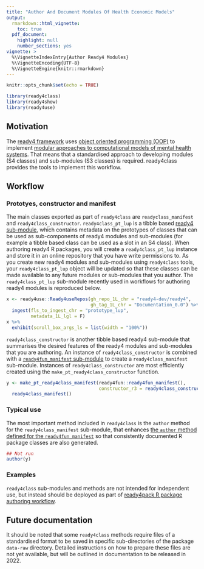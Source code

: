 ```yaml
---
title: "Author And Document Modules Of Health Economic Models"
output: 
  rmarkdown::html_vignette:
    toc: true
  pdf_document:
    highlight: null
    number_sections: yes
vignette: >
  %\VignetteIndexEntry{Author Ready4 Modules}
  %\VignetteEncoding{UTF-8}
  %\VignetteEngine{knitr::rmarkdown}
---
```

```r
knitr::opts_chunk$set(echo = TRUE)
```
```r
library(ready4class)
library(ready4show)
library(ready4use)
```

## Motivation

The [ready4 framework](https://www.ready4-dev.com/) uses [object oriented programming (OOP)](https://ready4-dev.github.io/ready4/articles/V_03.html) to implement [modular approaches to computational models of mental health systems](https://ready4-dev.github.io/ready4/articles/V_01.html). That means that a standardised approach to developing modules (S4 classes) and sub-modules (S3 classes) is required. ready4class provides the tools to implement this workflow.

## Workflow

### Prototyes, constructor and manifest
The main classes exported as part of `ready4class` are `readyclass_manifest` and `ready4class_constructor`. 
`ready4class_pt_lup` is a tibble based [ready4 sub-module](https://ready4-dev.github.io/ready4/articles/V_01.html), which contains metadata on the prototypes of classes that can be used as sub-components of ready4 modules and sub-modules (for example a tibble based class can be used as a slot in an S4 class). When authoring ready4 R packages, you will create a `ready4class_pt_lup` instance and store it in an online repository that you have write permissions to. As you create new ready4 modules and sub-modules using `ready4class` tools, your `ready4class_pt_lup` object will be updated so that these classes can be made available to any future modules or sub-modules that you author. The `ready4class_pt_lup` sub-module recently used in workflows for authoring ready4 modules is reproduced below.

```r
x <- ready4use::Ready4useRepos(gh_repo_1L_chr = "ready4-dev/ready4",
                               gh_tag_1L_chr = "Documentation_0.0") %>%
  ingest(fls_to_ingest_chr = "prototype_lup",
         metadata_1L_lgl = F) 
x %>%
  exhibit(scroll_box_args_ls = list(width = "100%"))
```

`ready4class_constructor` is another tibble based ready4 sub-module that summarises the desired features of the ready4 modules and sub-modules that you are authoring. An instance of `ready4class_constructor` is combined with a [`ready4fun_manifest` sub-module](https://ready4-dev.github.io/ready4fun/articles/V_01.html) to create a `ready4class_manifest` sub-module. Instances of `ready4class_constructor` are most efficiently created using the `make_pt_ready4class_constructor` function.

```r
y <- make_pt_ready4class_manifest(ready4fun::ready4fun_manifest(),
                                  constructor_r3 = ready4class_constructor()) %>%
  ready4class_manifest()
```

### Typical use
The most important method included in `ready4class` is the `author` method for the `ready4class_manifest` sub-module, that enhances [the `author` method defined for the `ready4fun_manifest`](https://ready4-dev.github.io/ready4fun/articles/V_01.html) so that consistently documented R package classes are also generated.

```r
## Not run
author(y)
```

### Examples
`ready4class` sub-modules and methods are not intended for independent use, but instead should be deployed as part of [ready4pack R package authoring workflow](https://ready4-dev.github.io/ready4pack/articles/V_01.html).

## Future documentation

It should be noted that some `ready4class` methods require files of a standardised format to be saved in specific sub-directories of the package `data-raw` directory. Detailed instructions on how to prepare these files are not yet available, but will be outlined in documentation to be released in 2022.
